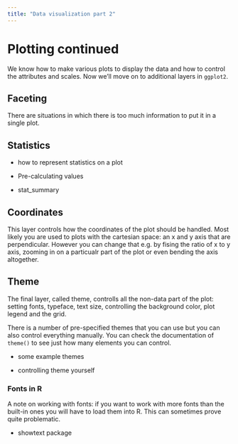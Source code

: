 ```yaml
---
title: "Data visualization part 2"
---
```


# Plotting continued

We know how to make various plots to display the data and how to control the attributes and scales. Now we'll move on to additional layers in `ggplot2`.

## Faceting

There are situations in which there is too much information to put it in a single plot.

## Statistics

-   how to represent statistics on a plot

-   Pre-calculating values

-   stat_summary

## Coordinates

This layer controls how the coordinates of the plot should be handled. Most likely you are used to plots with the cartesian space: an x and y axis that are perpendicular. However you can change that e.g. by fising the ratio of x to y axis, zooming in on a particualr part of the plot or even bending the axis altogether.

## Theme

The final layer, called theme, controlls all the non-data part of the plot: setting fonts, typeface, text size, controlling the background color, plot legend and the grid.

There is a number of pre-specified themes that you can use but you can also control everything manually. You can check the documentation of `theme()` to see just how many elements you can control.

-   some example themes

-   controlling theme yourself

### Fonts in R

A note on working with fonts: if you want to work with more fonts than the built-in ones you will have to load them into R. This can sometimes prove quite problematic.

-   showtext package
